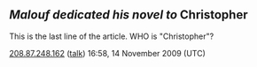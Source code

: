 <article id="5663390" title=Talk:An Imaginary Life>
	<talkpage id="5663390" title="Talk:An Imaginary Life">
==''Malouf dedicated his novel to'' Christopher==

This is the last line of the article. WHO is &quot;Christopher&quot;?



[[Special:Contributions/208.87.248.162|208.87.248.162]] ([[User talk:208.87.248.162|talk]]) 16:58, 14 November 2009 (UTC)






{{NovelsWikiProject
|class=Stub
|importance=Low
|incomp-infobox=yes
|australian-task-force=yes
}}
{{WP Australia|class=stub|importance=low|literature=yes|literature-importance=low}}
	</talkpage>
</article>